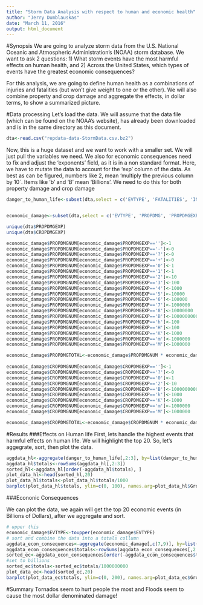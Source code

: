---
title: "Storm Data Analysis with respect to human and economic health"
author: "Jerry Dumblauskas"
date: "March 11, 2016"
output: html_document
---

#Synopsis 
We are going to analyze storm data from the U.S. National Oceanic and Atmospheric Administration's (NOAA) storm database.  We want to ask 2 questions: 1) What storm events have the most harmful effects on human health, and 2) Across the United States, which types of events have the greatest economic consequences?

For this analysis, we are going to define human health as a combinations of injuries and fatalities (but won't give weight to one or the other).  We will also combine property and crop damage and aggregate the effects, in dollar terms, to show a summarized picture.

#Data processing
Let's load the data.  We will assume that the data file (which can be found on the NOAA's website), has already been downloaded and is in the same directory as this document.

```{r loaddata, cache=TRUE}
dta<-read.csv("repdata-data-StormData.csv.bz2")

```

Now, this is a huge dataset and we want to work with a smaller set.  We will just pull the variables we need.  We also for economic consequences need to fix and adjust the 'exponents' field, as it is in a non standard format. Here, we have to mutate the data to account for the 'exp' column of the data.  As best as can be figured, numbers like 2, mean 'multiply the previous column by 10`.  Items like 'b' and 'B' mean 'Billions'.  We need to do this for both property damage and crop damage
```{r process_and_condense_data, cache=TRUE}
danger_to_human_life<-subset(dta,select = c('EVTYPE', 'FATALITIES', 'INJURIES'))


economic_damage<-subset(dta,select = c('EVTYPE', 'PROPDMG', 'PROPDMGEXP', 'CROPDMG', 'CROPDMGEXP'))

unique(dta$PROPDMGEXP)
unique(dta$CROPDMGEXP)

economic_damage$PROPDMGNUM[economic_damage$PROPDMGEXP=='']<-1
economic_damage$PROPDMGNUM[economic_damage$PROPDMGEXP=='-']<-0
economic_damage$PROPDMGNUM[economic_damage$PROPDMGEXP=='?']<-0
economic_damage$PROPDMGNUM[economic_damage$PROPDMGEXP=='+']<-0
economic_damage$PROPDMGNUM[economic_damage$PROPDMGEXP=='0']<-1
economic_damage$PROPDMGNUM[economic_damage$PROPDMGEXP=='1']<-1
economic_damage$PROPDMGNUM[economic_damage$PROPDMGEXP=='2']<-10
economic_damage$PROPDMGNUM[economic_damage$PROPDMGEXP=='3']<-100
economic_damage$PROPDMGNUM[economic_damage$PROPDMGEXP=='4']<-1000
economic_damage$PROPDMGNUM[economic_damage$PROPDMGEXP=='5']<-10000
economic_damage$PROPDMGNUM[economic_damage$PROPDMGEXP=='6']<-100000
economic_damage$PROPDMGNUM[economic_damage$PROPDMGEXP=='7']<-1000000
economic_damage$PROPDMGNUM[economic_damage$PROPDMGEXP=='8']<-10000000
economic_damage$PROPDMGNUM[economic_damage$PROPDMGEXP=='B']<-1000000000
economic_damage$PROPDMGNUM[economic_damage$PROPDMGEXP=='h']<-100
economic_damage$PROPDMGNUM[economic_damage$PROPDMGEXP=='H']<-100
economic_damage$PROPDMGNUM[economic_damage$PROPDMGEXP=='K']<-1000
economic_damage$PROPDMGNUM[economic_damage$PROPDMGEXP=='m']<-1000000
economic_damage$PROPDMGNUM[economic_damage$PROPDMGEXP=='M']<-1000000

economic_damage$PROPDMGTOTAL<-economic_damage$PROPDMGNUM * economic_damage$PROPDMG
  
economic_damage$CROPDMGNUM[economic_damage$CROPDMGEXP=='']<-1
economic_damage$CROPDMGNUM[economic_damage$CROPDMGEXP=='?']<-0
economic_damage$CROPDMGNUM[economic_damage$CROPDMGEXP=='0']<-1
economic_damage$CROPDMGNUM[economic_damage$CROPDMGEXP=='2']<-10
economic_damage$CROPDMGNUM[economic_damage$CROPDMGEXP=='B']<-1000000000
economic_damage$CROPDMGNUM[economic_damage$CROPDMGEXP=='k']<-1000
economic_damage$CROPDMGNUM[economic_damage$CROPDMGEXP=='K']<-1000
economic_damage$CROPDMGNUM[economic_damage$CROPDMGEXP=='m']<-1000000
economic_damage$CROPDMGNUM[economic_damage$CROPDMGEXP=='M']<-1000000

economic_damage$CROPDMGTOTAL<-economic_damage$CROPDMGNUM * economic_damage$CROPDMG
```

#Results
###Effects on Human life
First, lets handle the highest events that harmful effects on human life.  We will highlight the top 20.  So, let's aggegrate, sort, then plot the data.
```{r plotlife, cache=TRUE}
aggdata_hl<-aggregate(danger_to_human_life[,2:3], by=list(danger_to_human_life$EVTYPE), FUN = sum, na.rm=TRUE)
aggdata_hl$totals<-rowSums(aggdata_hl[,2:3])
sorted_hl<-aggdata_hl[order(-aggdata_hl$totals), ]
plot_data_hl<-head(sorted_hl,20)
plot_data_hl$totals<-plot_data_hl$totals/1000
barplot(plot_data_hl$totals, ylim=c(0, 100), names.arg=plot_data_hl$Group.1, las=2, ylab = "Number of incidents (in Thousands)", main = "Highest 20 events that have the most harmful effects on human life ")

```

###Econonic Consequences

We can plot the data, we again will get the top 20 economic events (in Billions of Dollars), after we aggregate and sort.
```{r plot_econ_data, cache=TRUE}
# upper this
economic_damage$EVTYPE<-toupper(economic_damage$EVTYPE)
# sort and combine the data into a totals collumn
aggdata_econ_consequences<-aggregate(economic_damage[,c(7,9)], by=list(economic_damage$EVTYPE), FUN = sum, na.rm=TRUE)
aggdata_econ_consequences$totals<-rowSums(aggdata_econ_consequences[,2:3])
sorted_ec<-aggdata_econ_consequences[order(-aggdata_econ_consequences$totals), ]
#set to billions
sorted_ec$totals<-sorted_ec$totals/1000000000
plot_data_ec<-head(sorted_ec,20)
barplot(plot_data_ec$totals, ylim=c(0, 200), names.arg=plot_data_ec$Group.1, las=2, ylab = "Dollar Damage (in Billions of Dollars)", main = "Highest 20 events that have the most harmful effects on the economy ")

```

#Summary
Tornados seem to hurt people the most and Floods seem to cause the most dollar denominated damage!
